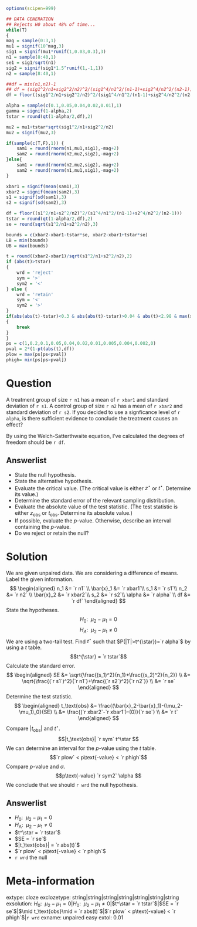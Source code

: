 ```r
options(scipen=999)

## DATA GENERATION
## Rejects H0 about 48% of time...
while(T)
{
mag = sample(0:3,1)
mu1 = signif(10^mag,3)
sig1 = signif(mu1*runif(1,0.03,0.3),3)
n1 = sample(8:40,1)
se1 = sig1/sqrt(n1)
sig2 = signif(sig1*1.5^runif(1,-1,1))
n2 = sample(8:40,1)

##df = min(n1,n2)-1
## df = (sig1^2/n1+sig2^2/n2)^2/(sig1^4/n1^2/(n1-1)+sig2^4/n2^2/(n2-1))
df = floor((sig1^2/n1+sig2^2/n2)^2/(sig1^4/n1^2/(n1-1)+sig2^4/n2^2/(n2-1)))

alpha = sample(c(0.1,0.05,0.04,0.02,0.01),1)
gamma = signif(1-alpha,2)
tstar = round(qt(1-alpha/2,df),2)

mu2 = mu1+tstar*sqrt(sig1^2/n1+sig2^2/n2)
mu2 = signif(mu2,3)

if(sample(c(T,F),1)) {
    sam1 = round(rnorm(n1,mu1,sig1),-mag+2)
    sam2 = round(rnorm(n2,mu2,sig2),-mag+2)
}else{
    sam1 = round(rnorm(n2,mu2,sig2),-mag+2)
    sam2 = round(rnorm(n1,mu1,sig1),-mag+2)
}

xbar1 = signif(mean(sam1),3)
xbar2 = signif(mean(sam2),3)
s1 = signif(sd(sam1),3)
s2 = signif(sd(sam2),3)

df = floor((s1^2/n1+s2^2/n2)^2/(s1^4/n1^2/(n1-1)+s2^4/n2^2/(n2-1)))
tstar = round(qt(1-alpha/2,df),2)
se = round(sqrt(s1^2/n1+s2^2/n2),3)

bounds = c(xbar2-xbar1-tstar*se, xbar2-xbar1+tstar*se)
LB = min(bounds)
UB = max(bounds) 

t = round((xbar2-xbar1)/sqrt(s1^2/n1+s2^2/n2),2)
if (abs(t)>tstar)
{
    wrd = 'reject'
    sym = '>'
    sym2 = '<'
} else {
    wrd = 'retain'
    sym = '<'
    sym2 = '>'
}
if(abs(abs(t)-tstar)<0.3 & abs(abs(t)-tstar)>0.04 & abs(t)<2.98 & max(s1,s2)/min(s1,s2)<1.5)
{
    break
}
}
ps = c(1,0.2,0.1,0.05,0.04,0.02,0.01,0.005,0.004,0.002,0)
pval = 2*(1-pt(abs(t),df))
plow = max(ps[ps<pval])
phigh= min(ps[ps>pval]) 
```

Question
========

A treatment group of size `r n1` has a mean of `r xbar1` and standard deviation of `r s1`. A control group of size `r n2` has a mean of `r xbar2` and standard deviation of `r s2`. If you decided to use a signficance level of `r alpha`, is there sufficient evidence to conclude the treatment causes an effect?

By using the Welch-Satterthwaite equation, I've calculated the degrees of freedom should be `r df`.


Answerlist
----------

* State the null hypothesis.
* State the alternative hypothesis.
* Evaluate the critical value. (The critical value is either $z^\star$ or $t^\star$. Determine its value.)
* Determine the standard error of the relevant sampling distribution.
* Evaluate the absolute value of the test statistic. (The test statistic is either $z_\text{obs}$ or $t_\text{obs}$. Determine its absolute value.)
* If possible, evaluate the $p$-value. Otherwise, describe an interval containing the $p$-value.
* Do we reject or retain the null?



Solution
========

We are given unpaired data. We are considering a difference of means. Label the given information.
$$
\begin{aligned}
n_1 &= `r n1` \\
\bar{x}_1 &= `r xbar1`\\
s_1 &= `r s1`\\
n_2 &= `r n2` \\
\bar{x}_2 &= `r xbar2`\\
s_2 &= `r s2`\\
\alpha &= `r alpha` \\
df &= `r df`
\end{aligned}
$$
State the hypotheses.
$$H_0:~~\mu_2-\mu_1 = 0$$
$$H_A:~~\mu_2-\mu_1 \ne 0$$
We are using a two-tail test. Find $t^{\star}$ such that $P(|T|>t^{\star})=`r alpha`$ by using a $t$ table.
$$t^{\star} = `r tstar`$$
Calculate the standard error.
$$
\begin{aligned}
SE &= \sqrt{\frac{(s_1)^2}{n_1}+\frac{(s_2)^2}{n_2}} \\
&= \sqrt{\frac{(`r s1`)^2}{`r n1`}+\frac{(`r s2`)^2}{`r n2`}} \\
&= `r se`
\end{aligned}
$$
Determine the test statistic.
$$
\begin{aligned}
t_\text{obs} &= \frac{(\bar{x}_2-\bar{x}_1)-(\mu_2-\mu_1)_0}{SE} \\
&= \frac{(`r xbar2`-`r xbar1`)-(0)}{`r se`} \\
&= `r t`
\end{aligned}
$$
Compare $|t_\text{obs}|$ and $t^\star$.
$$|t_\text{obs}| `r sym` t^\star $$
We can determine an interval for the $p$-value using the $t$ table.
$$`r plow` < p\text{-value} < `r phigh`$$
Compare $p$-value and $\alpha$.
$$p\text{-value} `r sym2` \alpha $$
We conclude that we should `r wrd` the null hypothesis.


Answerlist
----------
* $H_0: ~~\mu_2-\mu_1=0$
* $H_\text{A}:~~ \mu_2-\mu_1\ne 0$
* $t^\star = `r tstar`$
* $SE = `r se`$
* $|t_\text{obs}| = `r abs(t)`$
* $`r plow` < p\text{-value} < `r phigh`$
* `r wrd` the null


Meta-information
============
extype: cloze
exclozetype: string|string|string|string|string|string|string
exsolution: $H_0:~~\mu_2-\mu_1 = 0$|$H_0:~~\mu_2-\mu_1 \ne 0$|$t^\star = `r tstar`$|$SE = `r se`$|$\mid t_\text{obs}\mid = `r abs(t)`$|$`r plow` < p\text{-value} < `r phigh`$|`r wrd`
exname: unpaired easy
extol: 0.01
